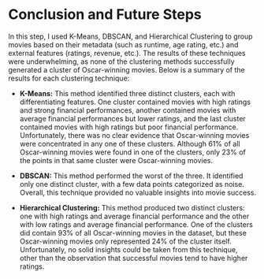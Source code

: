 # Conclusion and Future Steps

In this step, I used K-Means, DBSCAN, and Hierarchical Clustering to group movies based on their metadata (such as runtime, age rating, etc.) and external features (ratings, revenue, etc.). The results of these techniques were underwhelming, as none of the clustering methods successfully generated a cluster of Oscar-winning movies. Below is a summary of the results for each clustering technique:

- **K-Means:** This method identified three distinct clusters, each with differentiating features. One cluster contained movies with high ratings and strong financial performances, another contained movies with average financial performances but lower ratings, and the last cluster contained movies with high ratings but poor financial performance. Unfortunately, there was no clear evidence that Oscar-winning movies were concentrated in any one of these clusters. Although 61% of all Oscar-winning movies were found in one of the clusters, only 23% of the points in that same cluster were Oscar-winning movies.

- **DBSCAN:** This method performed the worst of the three. It identified only one distinct cluster, with a few data points categorized as noise. Overall, this technique provided no valuable insights into movie success.

- **Hierarchical Clustering:** This method produced two distinct clusters: one with high ratings and average financial performance and the other with low ratings and average financial performance. One of the clusters did contain 93% of all Oscar-winning movies in the dataset, but these Oscar-winning movies only represented 24% of the cluster itself. Unfortunately, no solid insights could be taken from this technique, other than the observation that successful movies tend to have higher ratings.

